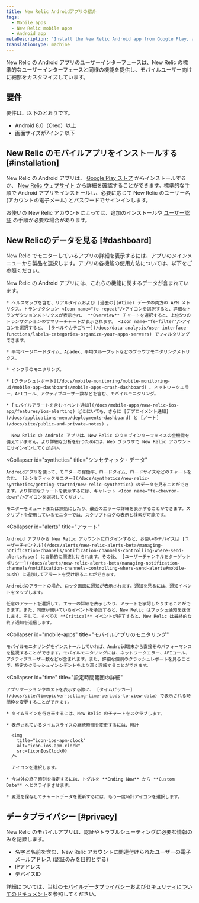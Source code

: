 ```yaml
---
title: New Relic Androidアプリの紹介
tags:
  - Mobile apps
  - New Relic mobile apps
  - Android app
metaDescription: 'Install the New Relic Android app from Google Play, and view your New Relic account''s apps, alert notifications, and more.'
translationType: machine
---
```



New Relic の Android アプリのユーザーインターフェースは、New Relic の標準的なユーザーインターフェースと同様の機能を提供し、モバイルユーザー向けに細部をカスタマイズしています。

## 要件

要件は、以下のとおりです。

* Android 8.0（Oreo）以上
* 画面サイズが7インチ以下

## New Relic のモバイルアプリをインストールする [#installation]

New Relic の Android アプリは、 [Google Play ストア](https://play.google.com/store/apps/details?id=com.newrelic.rpm "新しいウィンドウで開くリンク") からインストールするか、 [New Relic ウェブサイト](https://newrelic.com/mobility) から詳細を確認することができます。標準的な手順で Android アプリをインストールし、必要に応じて New Relic のユーザー名 (アカウントの電子メール) とパスワードでサインインします。

お使いの New Relic アカウントによっては、追加のインストールや [ユーザー認証](/docs/mobile-apps/new-relic-mobile-apps/authentication-alerts/user-settings-authentication) の手順が必要な場合があります。

## New Relicのデータを見る [#dashboard]

New Relic でモニターしているアプリの詳細を表示するには、アプリのメインメニューから製品を選択します。アプリの各機能の使用方法については、以下をご参照ください。

<CollapserGroup>
  <Collapser
    id="products"
    title="New Relic製品の詳細"
  >
    New Relic の Android アプリには、これらの機能に関するデータが含まれています。

    * ヘルスマップを含む、リアルタイムおよび [過去の](#time) データの両方の APM メトリクス。トランザクション <Icon name="fe-repeat"/>アイコンを選択すると、詳細なトランザクションメトリクスが表示され、 **Overview** チャートを選択すると、上位5つのトランザクションのサマリーチャートが表示されます。 <Icon name="fe-filter"/>アイコンを選択すると、 [ラベルやカテゴリー](/docs/data-analysis/user-interface-functions/labels-categories-organize-your-apps-servers) でフィルタリングできます。

    * 平均ページロードタイム、Apadex、平均スループットなどのブラウザモニタリングメトリクス。

    * インフラのモニタリング。

    * [クラッシュレポート](/docs/mobile-monitoring/mobile-monitoring-ui/mobile-app-dashboards/mobile-apps-crash-dashboard) 、ネットワークエラー、APIコール、アクティブユーザー数などを含む、モバイルモニタリング。

    * [モバイルアラートを含むイベント通知](/docs/mobile-apps/new-relic-ios-app/features/ios-alerting) どこにいても、さらに [デプロイメント通知](/docs/applications-menu/deployments-dashboard) と [ノート](/docs/site/public-and-private-notes) 。

      New Relic の Android アプリは、New Relic のウェブインターフェイスの全機能を備えていません。より詳細な分析を行うためには、Web ブラウザで New Relic アカウントにサインインしてください。
  </Collapser>

  <Collapser
    id="synthetics"
    title="シンセティック・データ"
  >
    Androidアプリを使って、モニターの稼働率、ロードタイム、ロードサイズなどのチャートを含む、 [シンセティックモニター](/docs/synthetics/new-relic-synthetics/getting-started/new-relic-synthetics) のデータを見ることができます。より詳細なチャートを表示するには、キャレット <Icon name="fe-chevron-down"/>アイコンを選択してください。

    モニターをミュートまたは無効にしたり、最近のエラーの詳細を表示することができます。スクリプトを使用しているモニターでは、スクリプトログの表示と検索が可能です。
  </Collapser>

  <Collapser
    id="alerts"
    title="アラート"
  >
    Android アプリから New Relic アカウントにログインすると、お使いのデバイスは [ユーザーチャンネル](/docs/alerts/new-relic-alerts-beta/managing-notification-channels/notification-channels-controlling-where-send-alerts#user) に自動的に関連付けられます。その後、 [ユーザーチャンネルをターゲットポリシー](/docs/alerts/new-relic-alerts-beta/managing-notification-channels/notification-channels-controlling-where-send-alerts#mobile-push) に追加してアラートを受け取ることができます。

    Androidのアラートの場合、ロック画面に通知が表示されます。通知を見るには、通知イベントをタップします。

    任意のアラートを選択して、エラーの詳細を表示したり、アラートを承認したりすることができます。また、同僚が開いているイベントを承認すると、New Relic はプッシュ通知を送信します。そして、すべての **Critical** イベントが終了すると、New Relic は最終的な終了通知を送信します。
  </Collapser>

  <Collapser
    id="mobile-apps"
    title="モバイルアプリのモニタリング"
  >
    モバイルモニタリングをインストールしていれば、Android端末から直接そのパフォーマンスを監視することができます。モバイルモニタリングには、ネットワークエラー、APIコール、アクティブユーザー数などが含まれます。また、詳細な個別のクラッシュレポートを見ることで、特定のクラッシュインシデントをより深く理解することができます。
  </Collapser>

  <Collapser
    id="time"
    title="設定時間範囲の詳細"
  >
    アプリケーションやホストを表示する際に、 [タイムピッカー](/docs/site/timepicker-setting-time-periods-to-view-data) で表示される時間枠を変更することができます。

    * タイムラインを行き来するには、New Relic のチャートをスクラブします。

    * 表示されているタイムスライスの継続時間を変更するには、時計

      <img
        title="icon-ios-apm-clock"
        alt="icon-ios-apm-clock"
        src={iconIosClock0}
      />

      アイコンを選択します。

    * 今以外の終了時刻を指定するには、トグルを **Ending Now** から **Custom Date** へとスライドさせます。

    * 変更を保存してチャートデータを更新するには、もう一度時計アイコンを選択します。
  </Collapser>
</CollapserGroup>

## データプライバシー [#privacy]

New Relic のモバイルアプリは、認証やトラブルシューティングに必要な情報のみを記録します。

* 名字と名前を含む、New Relic アカウントに関連付けられたユーザーの電子メールアドレス (認証のみを目的とする)
* IPアドレス
* デバイスID

詳細については、当社の[モバイルデータプライバシーおよびセキュリティについてのドキュメント](/docs/mobile-monitoring/new-relic-mobile/get-started/security-mobile-apps)を参照してください。
